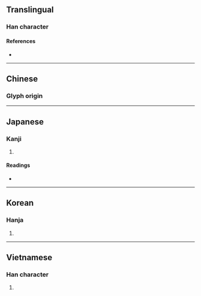 {{character info/new}}
{{also|卮}}
==Translingual==

===Han character===
{{Han char|rn=49|rad=己|as=04|sn=7|four=|canj=HMAU|ids=⿸𠂋巴}}

====References====
* {{Han ref|kx=0327.040|dkj=08751|dj=0631.070|hdz=10069.270|uh=5DF5|ud=24053}}

----

==Chinese==

===Glyph origin===
{{Han etym}}
{{zh-see|卮|v}}

----

==Japanese==

===Kanji===
{{ja-kanji|grade=|rs=己04}}

# {{defn|lang=ja|sort=己04}}

====Readings====
* {{ja-readings|on=[[し]] (shi)|kun=[[さかずき]] (sakazuki)}}

----

==Korean==

===Hanja===
{{ko-hanja|hangeul=치|rv=chi|mr=ch'i}}

# {{defn|lang=ko|sort=己04}}

----

==Vietnamese==

===Han character===
{{vi-hantu|[[chi]]|rs=己04}}

# {{defn|lang=vi|sort=己04}}